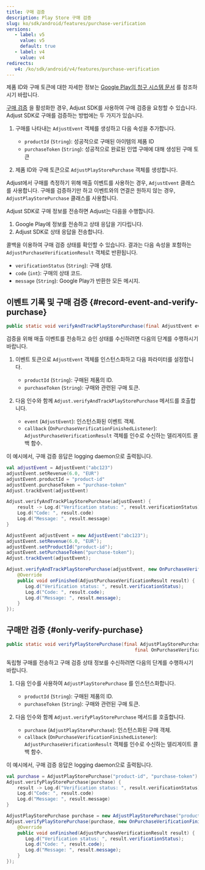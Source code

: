 ```yaml
---
title: 구매 검증
description: Play Store 구매 검증
slug: ko/sdk/android/features/purchase-verification
versions:
   - label: v5
     value: v5
     default: true
   - label: v4
     value: v4
redirects:
   v4: /ko/sdk/android/v4/features/purchase-verification
---
```


<Callout type="seealso">

제품 ID와 구매 토큰에 대한 자세한 정보는 [Google Play의 청구 시스템 문서](https://developer.android.com/google/play/billing#concepts) 를 참조하시기 바랍니다.

</Callout>

[구매 검증](https://help.adjust.com/ko/article/purchase-verification) 을 활성화한 경우, Adjust SDK를 사용하여 구매 검증을 요청할 수 있습니다. Adjust SDK로 구매를 검증하는 방법에는 두 가지가 있습니다.

1. 구매를 나타내는 `AdjustEvent` 객체를 생성하고 다음 속성을 추가합니다.

   - `productId` \(`String`\): 성공적으로 구매된 아이템의 제품 ID
   - `purchaseToken` \(`String`\): 성공적으로 완료된 인앱 구매에 대해 생성된 구매 토큰

2. 제품 ID와 구매 토큰으로 `AdjustPlayStorePurchase` 객체를 생성합니다.

<Callout type="tip">

Adjust에서 구매를 측정하기 위해 매출 이벤트를 사용하는 경우, `AdjustEvent` 클래스를 사용합니다. 구매를 검증하기만 하고 이벤트와의 연결은 원하지 않는 경우, `AdjustPlayStorePurchase` 클래스를 사용합니다.

</Callout>

Adjust SDK로 구매 정보를 전송하면 Adjust는 다음을 수행합니다.

1. Google Play에 정보를 전송하고 상태 응답을 기다립니다.
2. Adjust SDK로 상태 응답을 전송합니다.

콜백을 이용하여 구매 검증 상태를 확인할 수 있습니다. 결과는 다음 속성을 포함하는 `AdjustPurchaseVerificationResult` 객체로 반환됩니다.

- `verificationStatus` \(`String`\): 구매 상태.
- `code` \(`int`\): 구매의 상태 코드.
- `message` \(`String`\): Google Play가 반환한 모든 메시지.

## 이벤트 기록 및 구매 검증 {#record-event-and-verify-purchase}

<CodeBlock title="메서드 서명">

```java
public static void verifyAndTrackPlayStorePurchase(final AdjustEvent event, OnPurchaseVerificationFinishedListener callback)
```

</CodeBlock>

검증을 위해 매출 이벤트를 전송하고 승인 상태를 수신하려면 다음의 단계를 수행하시기 바랍니다.

1. 이벤트 토큰으로 `AdjustEvent` 객체를 인스턴스화하고 다음 파라미터를 설정합니다.

   - `productId` \(`String`\): 구매된 제품의 ID.
   - `purchaseToken` \(`String`\): 구매와 관련된 구매 토큰.

2. 다음 인수와 함께 `Adjust.verifyAndTrackPlayStorePurchase` 메서드를 호출합니다.
   - `event` \(`AdjustEvent`\): 인스턴스화된 이벤트 객체.
   - `callback` \(`OnPurchaseVerificationFinishedListener`\): `AdjustPurchaseVerificationResult` 객체를 인수로 수신하는 델리게이트 콜백 함수.

이 예시에서, 구매 검증 응답은 logging daemon으로 출력됩니다.

<Tabs>
<Tab title="Kotlin" sync="kotlin">

```kotlin
val adjustEvent = AdjustEvent("abc123")
adjustEvent.setRevenue(6.0, "EUR")
adjustEvent.productId = "product-id"
adjustEvent.purchaseToken = "purchase-token"
Adjust.trackEvent(adjustEvent)

Adjust.verifyAndTrackPlayStorePurchase(adjustEvent) {
    result -> Log.d("Verification status: ", result.verificationStatus)
    Log.d("Code: ", result.code)
    Log.d("Message: ", result.message)
}
```

</Tab>
<Tab title="Java" sync="java">

```java
AdjustEvent adjustEvent = new AdjustEvent("abc123");
adjustEvent.setRevenue(6.0, "EUR");
adjustEvent.setProductId("product-id");
adjustEvent.setPurchaseToken("purchase-token");
Adjust.trackEvent(adjustEvent);

Adjust.verifyAndTrackPlayStorePurchase(adjustEvent, new OnPurchaseVerificationFinishedListener() {
    @Override
    public void onFinished(AdjustPurchaseVerificationResult result) {
       Log.d("Verification status: ", result.verificationStatus);
       Log.d("Code: ", result.code);
       Log.d("Message: ", result.message);
    }
});
```

</Tab>
</Tabs>

## 구매만 검증 {#only-verify-purchase}

<CodeBlock title="메서드 서명">

```java
public static void verifyPlayStorePurchase(final AdjustPlayStorePurchase purchase,
                                               final OnPurchaseVerificationFinishedListener callback)
```

</CodeBlock>

독립형 구매를 전송하고 구매 검증 상태 정보를 수신하려면 다음의 단계를 수행하시기 바랍니다.

1. 다음 인수를 사용하여 `AdjustPlayStorePurchase` 를 인스턴스화합니다.

   - `productId` \(`String`\): 구매된 제품의 ID.
   - `purchaseToken` \(`String`\): 구매와 관련된 구매 토큰.

2. 다음 인수와 함께 `Adjust.verifyPlayStorePurchase` 메서드를 호출합니다.
   - `purchase` \(`AdjustPlayStorePurchase`\): 인스턴스화된 구매 객체.
   - `callback` \(`OnPurchaseVerificationFinishedListener`\): `AdjustPurchaseVerificationResult` 객체를 인수로 수신하는 델리게이트 콜백 함수.

이 예시에서, 구매 검증 응답은 logging daemon으로 출력됩니다.

<Tabs>
<Tab title="Kotlin" sync="kotlin">

```kotlin
val purchase = AdjustPlayStorePurchase("product-id", "purchase-token")
Adjust.verifyPlayStorePurchase(purchase) {
    result -> Log.d("Verification status: ", result.verificationStatus)
    Log.d("Code: ", result.code)
    Log.d("Message: ", result.message)
}
```

</Tab>
<Tab title="Java" sync="java">

```java
AdjustPlayStorePurchase purchase = new AdjustPlayStorePurchase("product-id", "purchase-token");
Adjust.verifyPlayStorePurchase(purchase, new OnPurchaseVerificationFinishedListener() {
    @Override
    public void onFinished(AdjustPurchaseVerificationResult result) {
       Log.d("Verification status: ", result.verificationStatus);
       Log.d("Code: ", result.code);
       Log.d("Message: ", result.message);
    }
});
```

</Tab>
</Tabs>
